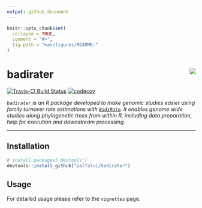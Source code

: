 ```yaml
---
output: github_document
---
```


<!-- README.md is generated from README.Rmd. Please edit that file -->

```r
knitr::opts_chunk$set(
  collapse = TRUE,
  comment = "#>",
  fig.path = "man/figures/README-"
)
```


# badirater <img src="man/figures/logo.png" align="right" />


[![Travis-CI Build Status](https://travis-ci.org/palfalvi/badirater.svg?branch=master)](https://travis-ci.org/palfalvi/badirater)
[![codecov](https://codecov.io/gh/palfalvi/badirater/branch/master/graph/badge.svg)](https://codecov.io/gh/palfalvi/badirater)


*`badirater` is an R package developed to make genomic studies easier using family turnover rate estimations with [`BadiRate`](http://www.ub.edu/softevol/badirate/). It enables genome wide studies along phylogenetic trees from within R, including data preparation, help for execution and downstream processing.*

***

## Installation

```r
# install.packages('devtools')
devtools::install_github("palfalvi/badirater")
```

## Usage

For detailed usage please refer to the `vignettes` page. 
